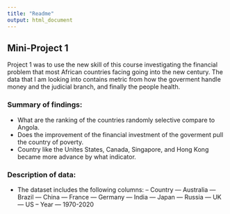 ```yaml
---
title: "Readme"
output: html_document
---
```




## Mini-Project 1

Project 1 was to use the new skill of this course investigating the financial problem that most African countries facing going into the new century.  The data that I am looking into contains metric from how the goverment handle money and the judicial branch, and finally the people health.

### Summary of findings:

- What are the ranking of the countries randomly selective compare to Angola.
- Does the improvement of the financial investment of the goverment pull the country of poverty.
- Country like the Unites States, Canada, Singapore, and Hong Kong became more advance by what indicator.

### Description of data:

- The dataset includes the following columns:
-- Country
--- Australia
--- Brazil
--- China
--- France
--- Germany
--- India
--- Japan
--- Russia
--- UK
--- US
-- Year
--- 1970-2020